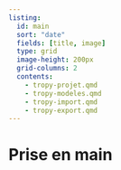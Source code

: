 ```yaml
---
listing:
  id: main
  sort: "date"
  fields: [title, image]
  type: grid
  image-height: 200px
  grid-columns: 2
  contents:
    - tropy-projet.qmd
    - tropy-modeles.qmd
    - tropy-import.qmd
    - tropy-export.qmd
---
```


# Prise en main

:::{#main}
:::